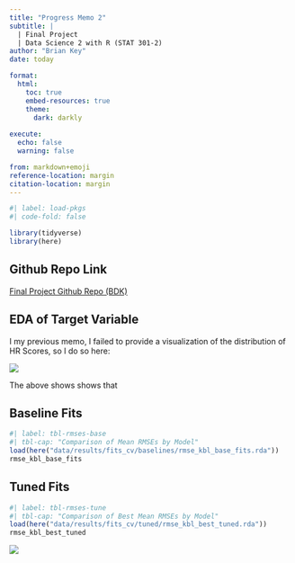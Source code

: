 ```yaml
---
title: "Progress Memo 2"
subtitle: |
  | Final Project 
  | Data Science 2 with R (STAT 301-2)
author: "Brian Key"
date: today

format:
  html:
    toc: true
    embed-resources: true
    theme:
      dark: darkly
    
execute:
  echo: false
  warning: false

from: markdown+emoji 
reference-location: margin
citation-location: margin
---
```


```r
#| label: load-pkgs
#| code-fold: false

library(tidyverse)
library(here)
```

::: {.callout-tip icon=false}

## Github Repo Link

[Final Project Github Repo (BDK)](https://github.com/stat301-2-2024-winter/final-project-2-bkey15)

:::

## EDA of Target Variable

I my previous memo, I failed to provide a visualization of the distribution of HR Scores, so I do so here:

![](plots/hr_score_dist_plots.png)

The above shows shows that 

## Baseline Fits

```r
#| label: tbl-rmses-base
#| tbl-cap: "Comparison of Mean RMSEs by Model"
load(here("data/results/fits_cv/baselines/rmse_kbl_base_fits.rda"))
rmse_kbl_base_fits
```

## Tuned Fits
```r
#| label: tbl-rmses-tune
#| tbl-cap: "Comparison of Best Mean RMSEs by Model"
load(here("data/results/fits_cv/tuned/rmse_kbl_best_tuned.rda"))
rmse_kbl_best_tuned
```

![](plots/ci_plot_best_tuned.png)
